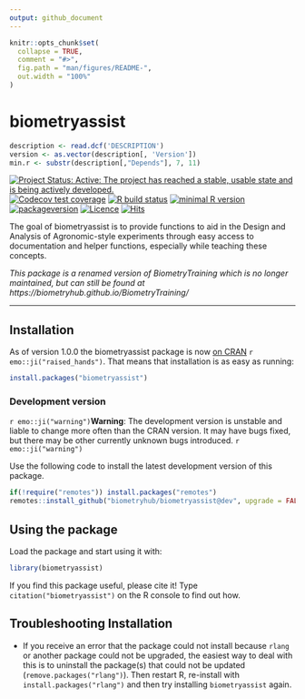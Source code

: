 ```yaml
---
output: github_document
---
```


<!-- README.md is generated from README.Rmd. Please edit that file -->

```r
knitr::opts_chunk$set(
  collapse = TRUE,
  comment = "#>",
  fig.path = "man/figures/README-",
  out.width = "100%"
)
```

# biometryassist

```r
description <- read.dcf('DESCRIPTION')
version <- as.vector(description[, 'Version'])
min.r <- substr(description[,"Depends"], 7, 11)
```

<!-- badges: start -->
[![Project Status: Active:  The project has reached a stable, usable state and is being actively developed.](https://www.repostatus.org/badges/latest/active.svg)](https://www.repostatus.org/#active)
[![Codecov test coverage](https://codecov.io/gh/biometryhub/biometryassist/branch/main/graph/badge.svg)](https://app.codecov.io/gh/biometryhub/biometryassist?branch=main)
[![R build status](https://github.com/biometryhub/biometryassist/workflows/R-CMD-check/badge.svg)](https://github.com/biometryhub/biometryassist/actions)
[![minimal R version](https://img.shields.io/badge/R%3E%3D-`r min.r`-6666ff.svg)](https://cran.r-project.org/)
[![packageversion](https://img.shields.io/badge/Package%20version-`r gsub('-', '--', version)`-orange.svg?style=flat-square)](https://github.com/biometryhub/biometryassist/commits/main)
[![Licence](https://img.shields.io/github/license/mashape/apistatus.svg)](https://choosealicense.com/licenses/mit/)
[![Hits](https://hits.seeyoufarm.com/api/count/incr/badge.svg?url=https%3A%2F%2Fgithub.com%2Fbiometryhub%2Fbiometryassist&count_bg=%2379C83D&title_bg=%23555555&icon=&icon_color=%23E7E7E7&title=hits&edge_flat=false)](https://hits.seeyoufarm.com)
<!-- badges: end -->


The goal of biometryassist is to provide functions to aid in the Design and Analysis of Agronomic-style experiments through easy access to documentation and helper functions, especially while teaching these concepts.

*This package is a renamed version of BiometryTraining which is no longer maintained, but can still be found at https://biometryhub.github.io/BiometryTraining/*

----

## Installation

As of version 1.0.0 the biometryassist package is now [on CRAN](https://cloud.r-project.org/web/packages/biometryassist/index.html) `r emo::ji("raised_hands")`.
That means that installation is as easy as running:

```r
install.packages("biometryassist")
```


### Development version

`r emo::ji("warning")`**Warning**: The development version is unstable and liable to change more often than the CRAN version. It may have bugs fixed, but there may be other currently unknown bugs introduced. `r emo::ji("warning")`

Use the following code to install the latest development version of this package.

```r
if(!require("remotes")) install.packages("remotes") 
remotes::install_github("biometryhub/biometryassist@dev", upgrade = FALSE)
```


## Using the package

Load the package and start using it with:

```r
library(biometryassist)
```

If you find this package useful, please cite it! Type `citation("biometryassist")` on the R console to find out how.

## Troubleshooting Installation

- If you receive an error that the package could not install because `rlang` or another package could not be upgraded, the easiest way to deal with this is to uninstall the package(s) that could not be updated (`remove.packages("rlang")`). Then restart R, re-install with `install.packages("rlang")` and then try installing `biometryassist` again.

